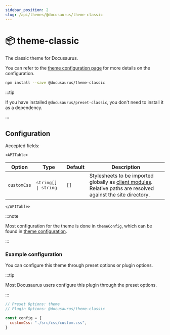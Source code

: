 ```yaml
---
sidebar_position: 2
slug: /api/themes/@docusaurus/theme-classic
---
```


# 📦 theme-classic


The classic theme for Docusaurus.

You can refer to the [theme configuration page](theme-configuration.mdx) for more details on the configuration.

```bash npm2yarn
npm install --save @docusaurus/theme-classic
```

:::tip

If you have installed `@docusaurus/preset-classic`, you don't need to install it as a dependency.

:::

## Configuration

Accepted fields:

```mdx-code-block
<APITable>
```

| Option      | Type                            | Default | Description                                                                                                                                                |
| ----------- | ------------------------------- | ------- | ---------------------------------------------------------------------------------------------------------------------------------------------------------- |
| `customCss` | <code>string[] \| string</code> | `[]`    | Stylesheets to be imported globally as [client modules](../../advanced/client.mdx#client-modules). Relative paths are resolved against the site directory. |

```mdx-code-block
</APITable>
```

:::note

Most configuration for the theme is done in `themeConfig`, which can be found in [theme configuration](./theme-configuration.mdx).

:::

### Example configuration

You can configure this theme through preset options or plugin options.

:::tip

Most Docusaurus users configure this plugin through the preset options.

:::

```js config-tabs
// Preset Options: theme
// Plugin Options: @docusaurus/theme-classic

const config = {
  customCss: "./src/css/custom.css",
}
```
